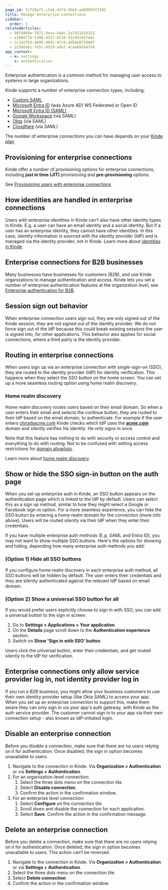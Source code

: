 ```yaml
---
page_id: fcf28a71-c3a8-4474-9564-ad089d3f2105
title: Manage enterprise connections
sidebar:
  order: 1
relatedArticles:
  - 98f6868a-7871-4ece-ba9c-2a7b21d1b322
  - e100d77b-530b-4327-8216-93c955657e0c
  - cc242fb3-4b06-4842-97c8-dd58e87308df
  - 2c58dabc-fe5c-4919-ade7-4caab8da47e8
app_context:
  - m: settings
    s: authentication
---
```


Enterprise authentication is a common method for managing user access to systems in large organizations.

Kinde supports a number of enterprise connection types, including:

- [Custom SAML](/authenticate/enterprise-connections/custom-saml/)
- [Microsoft Entra ID](/authenticate/enterprise-connections/azure/) (was Azure AD) WS Federated or Open ID
- [Microsoft Entra ID (SAML)](/authenticate/enterprise-connections/entra-id-saml/)
- [Google Workspace](/authenticate/enterprise-connections/custom-saml-google-workspace/) (via SAML)
- [Okta](/authenticate/enterprise-connections/okta-saml-connection/) (via SAML)
- [Cloudflare](/authenticate/enterprise-connections/cloudflare-saml/) (via SAML)

<Aside type="upgrade">

The number of enterprise connections you can have depends on your [Kinde plan](https://kinde.com/pricing/).

</Aside>

## Provisioning for enterprise connections

Kinde offer a number of provisioning options for enterprise connections, including **just in time (JIT)** provisioning and **pre-provisioning** options.

See [Provisioning users with enterprise connections](/authenticate/enterprise-connections/provision-users-enterprise/)

## How identities are handled in enterprise connections

Users with enterprise identities in Kinde can’t also have other identity types in Kinde. E.g. a user can have an email identity and a social identity. But if a user has an enterprise identity, they cannot have other identities. In this case, identity information is sourced with the identity provider (IdP) and is managed via the identity provider, not in Kinde. Learn more about [identities in Kinde](/authenticate/about-auth/identity-and-verification/).

## Enterprise connections for B2B businesses

Many businesses have businesses for customers (B2B), and use Kinde organizations to manage authentication and access. Kinde lets you set a number of enterprise authentication features at the organization level, see [Enterprise authentication for B2B](/authenticate/enterprise-connections/enterprise-connections-b2b/).

## Session sign out behavior 

When enterprise connection users sign out, they are only signed out of the Kinde session, they are not signed out of the identity provider. We do not force sign out of the IdP because this could break existing sessions the user is signed into, for other applications. This behavior also applies for social connections, where a third party is the identity provider.

## Routing in enterprise connections

When users sign up via an enterprise connection with single-sign-on (SSO), they are routed to the identity provider (IdP) for identity verification. This happens when they select the SSO button on the home screen. You can set up a more seamless routing option using home realm discovery.

### Home realm discovery

Home realm discovery routes users based on their email domain. So when a user enters their email and selects the continue button, they are routed to their IdP based on the email domain, to authenticate. For example if the user enters [chris@acme.com](mailto:chris@acme.com) Kinde checks which IdP uses the [**acme.com**](http://acme.com/) domain and silently verifies his identity. He only signs in once.

Note that this feature has nothing to do with security or access control and everything to do with routing. Not to be confused with setting access restrictions for [domain allowlists](/authenticate/enterprise-connections/enterprise-connections-b2b/).

Learn more about [home realm discovery](/authenticate/enterprise-connections/home-realm-discovery/).

## Show or hide the SSO sign-in button on the auth page

When you set up enterprise auth in Kinde, an SSO button appears on the authentication page which is linked to the IdP by default. Users can select this as a sign up method, similar to how they might select a Google or Facebook sign-in option. For a more seamless experience, you can hide the SSO button by entering a home realm domain for the connection (more info above). Users will be routed silently via their IdP when they enter their credentials.

If you have multiple enterprise auth methods (E.g. SAML and Entra ID), you may not want to show multiple SSO buttons. Here's the options for showing and hiding, depending how many enterprise auth methods you add:

### (Option 1) Hide all SSO buttons

If you configure home realm discovery in each enterprise auth method, all SSO buttons will be hidden by default. The user enters their credentials and they are silently authenticated against the relevant IdP based on email domain.

### (Option 2) Show a universal SSO button for all

If you would prefer users explicitly choose to sign in with SSO, you can add a universal button to the sign in screen. 

1. Go to **Settings > Applications > Your application**.
2. On the **Details** page scroll down to the **Authentication experience** section. 
3. Switch on **Show 'Sign in with SSO' button**.

Users click the universal button, enter their credentials, and get routed silently to the IdP for verification. 

## Enterprise connections only allow service provider log in, not identity provider log in

If you run a B2B business, you might allow your business customers to use their own identity provider setup (like Okta SAML) to access your app. When you set up an enterprise connection to support this, make them aware they can only sign in via your app's auth gateway, with Kinde as the auth service provider.
The customer cannot sign in to your app via their own connection setup - also known as IdP-initiated login.

## Disable an enterprise connection

<Aside type="danger">

Before you disable a connection, make sure that there are no users relying on it for authentication. Once disabled, the sign in option becomes unavailable to users.

</Aside>

1. Navigate to the connection in Kinde. Via **Organization > Authentication** or via **Settings > Authentication**.
2. For an organization-level connection:
   1. Select the three dots menu on the connection tile. 
   2. Select **Disable connection**. 
   3. Confirm the action in the confirmation window.
3. For an enterprise level connection:
   1. Select **Configure** on the connection tile.
   2. Scroll down and disable the connection for each application.
   3. Select **Save**. Confirm the action in the confirmation message.

## Delete an enterprise connection

<Aside type="danger">

Before you delete a connection, make sure that there are no users relying on it for authentication. Once deleted, the sign in option becomes unavailable to users. This action can’t be reversed.

</Aside>

1. Navigate to the connection in Kinde. Via **Organization > Authentication** or via **Settings > Authentication**.
2. Select the three dots menu on the connection tile.
3. Select **Delete connection**. 
4. Confirm the action in the confirmation window.
